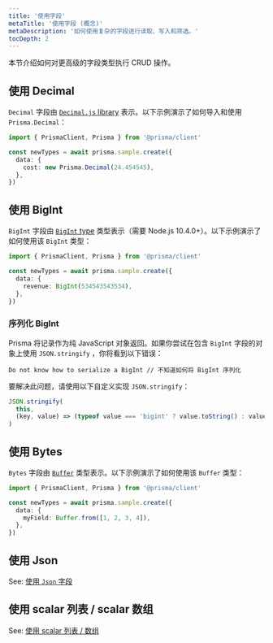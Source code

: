 ```yaml
---
title: '使用字段'
metaTitle: '使用字段 (概念)'
metaDescription: '如何使用复杂的字段进行读取、写入和筛选。'
tocDepth: 2
---
```


<TopBlock>

本节介绍如何对更高级的字段类型执行 CRUD 操作。

</TopBlock>

## 使用 <inlinecode>Decimal</inlinecode>

`Decimal` 字段由 [`Decimal.js` library](https://mikemcl.github.io/decimal.js/) 表示。以下示例演示了如何导入和使用 `Prisma.Decimal`：

```ts
import { PrismaClient, Prisma } from '@prisma/client'

const newTypes = await prisma.sample.create({
  data: {
    cost: new Prisma.Decimal(24.454545),
  },
})
```

## 使用 <inlinecode>BigInt</inlinecode>

`BigInt` 字段由 [`BigInt` type](https://developer.mozilla.org/en-US/docs/Web/JavaScript/Reference/Global_Objects/BigInt) 类型表示（需要 Node.js 10.4.0+）。以下示例演示了如何使用该 `BigInt` 类型：

```ts
import { PrismaClient, Prisma } from '@prisma/client'

const newTypes = await prisma.sample.create({
  data: {
    revenue: BigInt(534543543534),
  },
})
```

### 序列化 BigInt

Prisma 将记录作为纯 JavaScript 对象返回。如果你尝试在包含 `BigInt` 字段的对象上使用 `JSON.stringify` ，你将看到以下错误：

```
Do not know how to serialize a BigInt // 不知道如何将 BigInt 序列化
```

要解决此问题，请使用以下自定义实现 `JSON.stringify`：

```js
JSON.stringify(
  this,
  (key, value) => (typeof value === 'bigint' ? value.toString() : value) // 返回所有未经修改的值
)
```

## 使用 <inlinecode>Bytes</inlinecode>

`Bytes` 字段由 [`Buffer`](https://nodejs.org/api/buffer.html) 类型表示。以下示例演示了如何使用该 `Buffer` 类型：

```ts
import { PrismaClient, Prisma } from '@prisma/client'

const newTypes = await prisma.sample.create({
  data: {
    myField: Buffer.from([1, 2, 3, 4]),
  },
})
```

## 使用 <inlinecode>Json</inlinecode>

See: [使用 `Json` 字段](working-with-json-fields)

## 使用 scalar 列表 / scalar 数组

See: [使用 scalar 列表 / 数组](working-with-scalar-lists-arrays)
